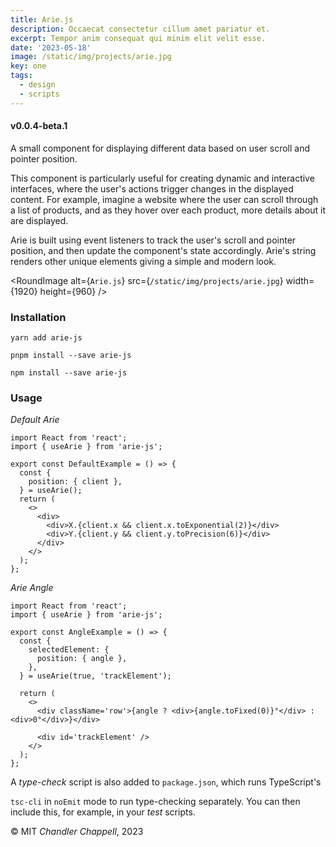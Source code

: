 ```yaml
---
title: Arie.js
description: Occaecat consectetur cillum amet pariatur et.
excerpt: Tempor anim consequat qui minim elit velit esse.
date: '2023-05-18'
image: /static/img/projects/arie.jpg
key: one
tags:
  - design
  - scripts
---
```


#### v0.0.4-beta.1

<Space />

A small component for displaying different data based on user scroll and pointer position.

This component is particularly useful for creating dynamic and interactive interfaces, where the
user's actions trigger changes in the displayed content. For example, imagine a website where the
user can scroll through a list of products, and as they hover over each product, more details about
it are displayed.

Arie is built using event listeners to track the user's scroll and pointer position, and then update
the component's state accordingly. Arie's string renders other unique elements giving a simple and
modern look.

<Space />

<RoundImage alt={`Arie.js`} src={`/static/img/projects/arie.jpg`} width={1920} height={960} />

<Space />

### Installation

```yarn
yarn add arie-js
```

```pnpm
pnpm install --save arie-js
```

```npm
npm install --save arie-js
```

<Space />

### Usage

_Default Arie_

```tsx
import React from 'react';
import { useArie } from 'arie-js';

export const DefaultExample = () => {
  const {
    position: { client },
  } = useArie();
  return (
    <>
      <div>
        <div>X.{client.x && client.x.toExponential(2)}</div>
        <div>Y.{client.y && client.y.toPrecision(6)}</div>
      </div>
    </>
  );
};
```

<Space />

_Arie Angle_

```tsx
import React from 'react';
import { useArie } from 'arie-js';

export const AngleExample = () => {
  const {
    selectedElement: {
      position: { angle },
    },
  } = useArie(true, 'trackElement');

  return (
    <>
      <div className='row'>{angle ? <div>{angle.toFixed(0)}°</div> : <div>0°</div>}</div>

      <div id='trackElement' />
    </>
  );
};
```

<Space />
<Space />

A _type-check_ script is also added to <Code>package.json</Code>, which runs TypeScript's

<Code>tsc-cli</Code> in <Code>noEmit</Code> mode to run type-checking separately. You can then include
this, for example, in your _test_ scripts.

<Space />

© MIT _Chandler Chappell_, 2023

<Space />
